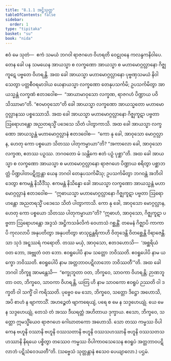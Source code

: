 ```yaml
---
title: "8.1.1 အဋ္ဌိသုတ္တ"
tableOfContents: false
sidebar:
  order: 1
type: "tipitaka"
basket: "su"
book: "nida"
---
```



<DynamicBreadcrumb />

<Division number="202" book="nida">

<Paragraph number="1158" book="nida">
ဧဝံ မေ သုတံ—  ဧကံ သမယံ ဘဂဝါ ရာဇဂဟေ ဝိဟရတိ ဝေဠုဝနေ ကလန္ဒကနိဝါပေ. တေန ခေါ ပန သမယေန အာယသ္မာ စ လက္ခဏော အာယသ္မာ စ မဟာမောဂ္ဂလ္လာနော ဂိဇ္ဈကူဋေ ပဗ္ဗတေ ဝိဟရန္တိ. အထ ခေါ အာယသ္မာ မဟာမောဂ္ဂလ္လာနော ပုဗ္ဗဏှသမယံ နိဝါသေတွာ ပတ္တစီဝရမာဒါယ ယေနာယသ္မာ လက္ခဏော တေနုပသင်္ကမိ; ဥပသင်္ကမိတွာ အာယသ္မန္တံ လက္ခဏံ ဧတဒဝေါစ—  “အာယာမာဝုသော လက္ခဏ, ရာဇဂဟံ ပိဏ္ဍာယ ပဝိသိဿာမာ”တိ. “ဧဝမာဝုသော”တိ ခေါ အာယသ္မာ လက္ခဏော အာယသ္မတော မဟာမောဂ္ဂလ္လာနဿ ပစ္စဿောသိ. အထ ခေါ အာယသ္မာ မဟာမောဂ္ဂလ္လာနော ဂိဇ္ဈကူဋာ ပဗ္ဗတာ ဩရောဟန္တော အညတရသ္မိံ ပဒေသေ သိတံ ပါတွာကာသိ. အထ ခေါ အာယသ္မာ လက္ခဏော အာယသ္မန္တံ မဟာမောဂ္ဂလ္လာနံ ဧတဒဝေါစ—  “ကော နု ခေါ, အာဝုသော မောဂ္ဂလ္လာန, ဟေတု ကော ပစ္စယော သိတဿ ပါတုကမ္မာယာ”တိ? “အကာလော ခေါ, အာဝုသော လက္ခဏ, ဧတဿ ပဉှဿ. ဘဂဝတော မံ သန္တိကေ ဧတံ ပဉှံ ပုစ္ဆာ”တိ.
</Paragraph>

<Paragraph number="1159" book="nida">
အထ ခေါ အာယသ္မာ စ လက္ခဏော အာယသ္မာ စ မဟာမောဂ္ဂလ္လာနော ရာဇဂဟေ ပိဏ္ဍာယ စရိတွာ ပစ္ဆာဘတ္တံ ပိဏ္ဍပါတပဋိက္ကန္တာ ယေန ဘဂဝါ တေနုပသင်္ကမိံသု; ဥပသင်္ကမိတွာ ဘဂဝန္တံ အဘိဝါဒေတွာ ဧကမန္တံ နိသီဒိံသု. ဧကမန္တံ နိသိန္နော ခေါ အာယသ္မာ လက္ခဏော အာယသ္မန္တံ မဟာမောဂ္ဂလ္လာနံ ဧတဒဝေါစ—  “ဣဓာယသ္မာ မဟာမောဂ္ဂလ္လာနော ဂိဇ္ဈကူဋာ ပဗ္ဗတာ ဩရောဟန္တော အညတရသ္မိံ ပဒေသေ သိတံ ပါတွာကာသိ. ကော နု ခေါ, အာဝုသော မောဂ္ဂလ္လာန, ဟေတု ကော ပစ္စယော သိတဿ ပါတုကမ္မာယာ”တိ?
</Paragraph>

<Paragraph number="1160" book="nida">
“ဣဓာဟံ, အာဝုသော, ဂိဇ္ဈကူဋာ ပဗ္ဗတာ ဩရောဟန္တော အဒ္ဒသံ အဋ္ဌိကသင်္ခလိကံ ဝေဟာသံ ဂစ္ဆန္တိံ. တမေနံ ဂိဇ္ဈာပိ ကာကာပိ ကုလလာပိ အနုပတိတွာ အနုပတိတွာ ဖာသုဠန္တရိကာဟိ ဝိတုဒေန္တိ ဝိတစ္ဆေန္တိ ဝိရာဇေန္တိ. သာ သုဒံ အဋ္ဋဿရံ ကရောတိ. တဿ မယှံ, အာဝုသော, ဧတဒဟောသိ—  ‘အစ္ဆရိယံ ဝတ ဘော, အဗ္ဘုတံ ဝတ ဘော. ဧဝရူပေါပိ နာမ သတ္တော ဘဝိဿတိ. ဧဝရူပေါပိ နာမ ယက္ခော ဘဝိဿတိ. ဧဝရူပေါပိ နာမ အတ္တဘာဝပဋိလာဘော ဘဝိဿတီ’”တိ.
</Paragraph>

<Paragraph number="1161" book="nida">
အထ ခေါ ဘဂဝါ ဘိက္ခူ အာမန္တေသိ—  “စက္ခုဘူတာ ဝတ, ဘိက္ခဝေ, သာဝကာ ဝိဟရန္တိ; ဉာဏဘူတာ ဝတ, ဘိက္ခဝေ, သာဝကာ ဝိဟရန္တိ, ယတြ ဟိ နာမ သာဝကော ဧဝရူပံ ဉဿတိ ဝါ ဒက္ခတိ ဝါ သက္ခိံ ဝါ ကရိဿတိ. ပုဗ္ဗေဝ မေ သော, ဘိက္ခဝေ, သတ္တော ဒိဋ္ဌော အဟောသိ, အပိ စာဟံ န ဗျာကာသိံ. အဟဉ္စေတံ ဗျာကရေယျံ, ပရေ စ မေ န သဒ္ဒဟေယျုံ. ယေ မေ န သဒ္ဒဟေယျုံ, တေသံ တံ အဿ ဒီဃရတ္တံ အဟိတာယ ဒုက္ခာယ. ဧသော, ဘိက္ခဝေ, သတ္တော ဣမသ္မိံယေဝ ရာဇဂဟေ ဂေါဃာတကော အဟောသိ. သော တဿ ကမ္မဿ ဝိပါကေန ဗဟူနိ ဝဿာနိ ဗဟူနိ ဝဿသတာနိ ဗဟူနိ ဝဿသဟဿာနိ ဗဟူနိ ဝဿသတသဟဿာနိ နိရယေ ပစ္စိတွာ တဿေဝ ကမ္မဿ ဝိပါကာဝသေသေန ဧဝရူပံ အတ္တဘာဝပဋိလာဘံ ပဋိသံဝေဒယတီ”တိ. (သဗ္ဗေသံ သုတ္တန္တာနံ ဧသေဝ ပေယျာလော.)

</Paragraph>
</Division>

<Paragraph number="1162" type="center" book="nida">
ပဌမံ.
</Paragraph>